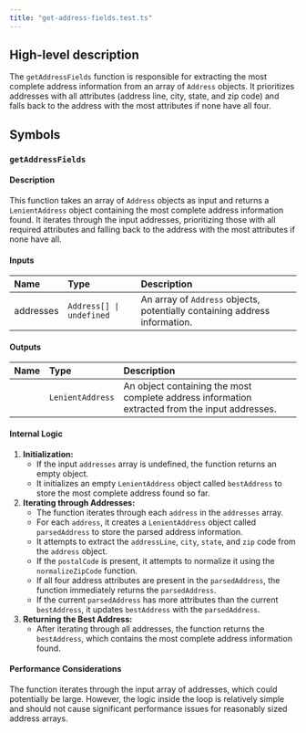 ```yaml
---
title: "get-address-fields.test.ts"
---
```


## High-level description
The `getAddressFields` function is responsible for extracting the most complete address information from an array of `Address` objects. It prioritizes addresses with all attributes (address line, city, state, and zip code) and falls back to the address with the most attributes if none have all four.

## Symbols

### `getAddressFields`
#### Description
This function takes an array of `Address` objects as input and returns a `LenientAddress` object containing the most complete address information found. It iterates through the input addresses, prioritizing those with all required attributes and falling back to the address with the most attributes if none have all.

#### Inputs
| Name | Type | Description |
|:-----|:-----|:------------|
| addresses | `Address[] \| undefined` | An array of `Address` objects, potentially containing address information. |

#### Outputs
| Name | Type | Description |
|:-----|:-----|:------------|
|  | `LenientAddress` | An object containing the most complete address information extracted from the input addresses. |

#### Internal Logic
1. **Initialization:**
   - If the input `addresses` array is undefined, the function returns an empty object.
   - It initializes an empty `LenientAddress` object called `bestAddress` to store the most complete address found so far.
2. **Iterating through Addresses:**
   - The function iterates through each `address` in the `addresses` array.
   - For each `address`, it creates a `LenientAddress` object called `parsedAddress` to store the parsed address information.
   - It attempts to extract the `addressLine`, `city`, `state`, and `zip` code from the `address` object.
   - If the `postalCode` is present, it attempts to normalize it using the `normalizeZipCode` function.
   - If all four address attributes are present in the `parsedAddress`, the function immediately returns the `parsedAddress`.
   - If the current `parsedAddress` has more attributes than the current `bestAddress`, it updates `bestAddress` with the `parsedAddress`.
3. **Returning the Best Address:**
   - After iterating through all addresses, the function returns the `bestAddress`, which contains the most complete address information found.

#### Performance Considerations
The function iterates through the input array of addresses, which could potentially be large. However, the logic inside the loop is relatively simple and should not cause significant performance issues for reasonably sized address arrays.
